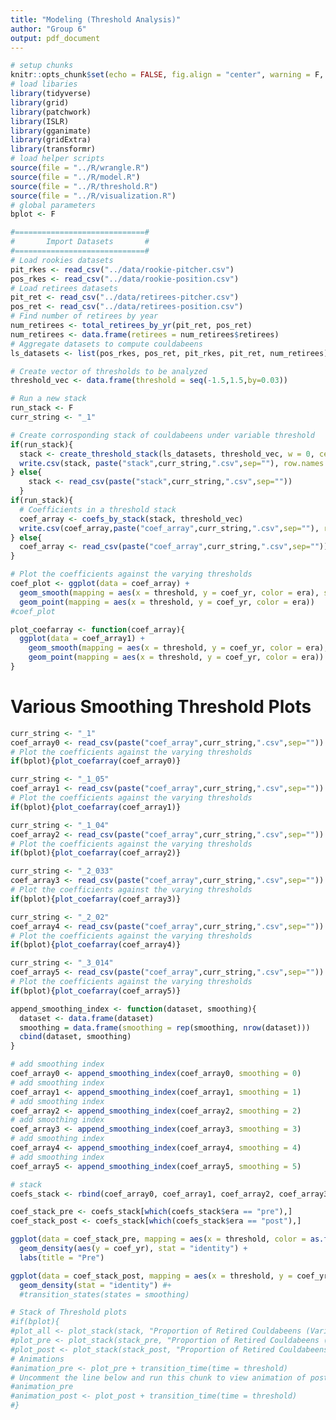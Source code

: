 ```yaml
---
title: "Modeling (Threshold Analysis)"
author: "Group 6"
output: pdf_document
---
```


```r
# setup chunks
knitr::opts_chunk$set(echo = FALSE, fig.align = "center", warning = F, message = F)
# load libaries
library(tidyverse)
library(grid)
library(patchwork)
library(ISLR)
library(gganimate)
library(gridExtra)
library(transformr)
# load helper scripts
source(file = "../R/wrangle.R")
source(file = "../R/model.R")
source(file = "../R/threshold.R")
source(file = "../R/visualization.R")
# global parameters
bplot <- F
```

```r
#=============================#
#       Import Datasets       #
#=============================#
# Load rookies datasets
pit_rkes <- read_csv("../data/rookie-pitcher.csv")
pos_rkes <- read_csv("../data/rookie-position.csv")
# Load retirees datasets
pit_ret <- read_csv("../data/retirees-pitcher.csv")
pos_ret <- read_csv("../data/retirees-position.csv")
# Find number of retirees by year
num_retirees <- total_retirees_by_yr(pit_ret, pos_ret)
num_retirees <- data.frame(retirees = num_retirees$retirees)
# Aggregate datasets to compute couldabeens
ls_datasets <- list(pos_rkes, pos_ret, pit_rkes, pit_ret, num_retirees)
```

```r
# Create vector of thresholds to be analyzed
threshold_vec <- data.frame(threshold = seq(-1.5,1.5,by=0.03))
```

```r
# Run a new stack
run_stack <- F
curr_string <- "_1"

# Create corrosponding stack of couldabeens under variable threshold
if(run_stack){
  stack <- create_threshold_stack(ls_datasets, threshold_vec, w = 0, center_weight = 1)
  write.csv(stack, paste("stack",curr_string,".csv",sep=""), row.names = FALSE)
} else{
    stack <- read_csv(paste("stack",curr_string,".csv",sep=""))
  }
if(run_stack){
  # Coefficients in a threshold stack
  coef_array <- coefs_by_stack(stack, threshold_vec)
  write.csv(coef_array,paste("coef_array",curr_string,".csv",sep=""), row.names = FALSE)
} else{
  coef_array <- read_csv(paste("coef_array",curr_string,".csv",sep=""))
}
```

```r
# Plot the coefficients against the varying thresholds
coef_plot <- ggplot(data = coef_array) + 
  geom_smooth(mapping = aes(x = threshold, y = coef_yr, color = era), se = F) +
  geom_point(mapping = aes(x = threshold, y = coef_yr, color = era))
#coef_plot
```

\newpage

```r
plot_coefarray <- function(coef_array){
  ggplot(data = coef_array1) + 
    geom_smooth(mapping = aes(x = threshold, y = coef_yr, color = era), se = F) +
    geom_point(mapping = aes(x = threshold, y = coef_yr, color = era))
}
```


# Various Smoothing Threshold Plots

```r
curr_string <- "_1"
coef_array0 <- read_csv(paste("coef_array",curr_string,".csv",sep=""))
# Plot the coefficients against the varying thresholds
if(bplot){plot_coefarray(coef_array0)}
```

```r
curr_string <- "_1_05"
coef_array1 <- read_csv(paste("coef_array",curr_string,".csv",sep=""))
# Plot the coefficients against the varying thresholds
if(bplot){plot_coefarray(coef_array1)}
```

```r
curr_string <- "_1_04"
coef_array2 <- read_csv(paste("coef_array",curr_string,".csv",sep=""))
# Plot the coefficients against the varying thresholds
if(bplot){plot_coefarray(coef_array2)}
```

```r
curr_string <- "_2_033"
coef_array3 <- read_csv(paste("coef_array",curr_string,".csv",sep=""))
# Plot the coefficients against the varying thresholds
if(bplot){plot_coefarray(coef_array3)}
```

```r
curr_string <- "_2_02"
coef_array4 <- read_csv(paste("coef_array",curr_string,".csv",sep=""))
# Plot the coefficients against the varying thresholds
if(bplot){plot_coefarray(coef_array4)}
```

```r
curr_string <- "_3_014"
coef_array5 <- read_csv(paste("coef_array",curr_string,".csv",sep=""))
# Plot the coefficients against the varying thresholds
if(bplot){plot_coefarray(coef_array5)}
```

```r
append_smoothing_index <- function(dataset, smoothing){
  dataset <- data.frame(dataset)
  smoothing = data.frame(smoothing = rep(smoothing, nrow(dataset)))
  cbind(dataset, smoothing)
}
```


```r
# add smoothing index
coef_array0 <- append_smoothing_index(coef_array0, smoothing = 0)
# add smoothing index
coef_array1 <- append_smoothing_index(coef_array1, smoothing = 1)
# add smoothing index
coef_array2 <- append_smoothing_index(coef_array2, smoothing = 2)
# add smoothing index
coef_array3 <- append_smoothing_index(coef_array3, smoothing = 3)
# add smoothing index
coef_array4 <- append_smoothing_index(coef_array4, smoothing = 4)
# add smoothing index
coef_array5 <- append_smoothing_index(coef_array5, smoothing = 5)
```

```r
# stack
coefs_stack <- rbind(coef_array0, coef_array1, coef_array2, coef_array3, coef_array4, coef_array5)
```

```r
coef_stack_pre <- coefs_stack[which(coefs_stack$era == "pre"),]
coef_stack_post <- coefs_stack[which(coefs_stack$era == "post"),]
```

```r
ggplot(data = coef_stack_pre, mapping = aes(x = threshold, color = as.factor(smoothing))) + 
  geom_density(aes(y = coef_yr), stat = "identity") +
  labs(title = "Pre")
```

```r
ggplot(data = coef_stack_post, mapping = aes(x = threshold, y = coef_yr, color = as.factor(smoothing))) + 
  geom_density(stat = "identity") #+ 
  #transition_states(states = smoothing)
```



```r
# Stack of Threshold plots
#if(bplot){
#plot_all <- plot_stack(stack, "Proportion of Retired Couldabeens (Variable Classification Threshold)")
#plot_pre <- plot_stack(stack_pre, "Proportion of Retired Couldabeens (Pre-Rule Era)")
#plot_post <- plot_stack(stack_post, "Proportion of Retired Couldabeens (Post-Rule Era)")
# Animations
#animation_pre <- plot_pre + transition_time(time = threshold)
# Uncomment the line below and run this chunk to view animation of post-rule thresholds
#animation_pre
#animation_post <- plot_post + transition_time(time = threshold)
#}
```






